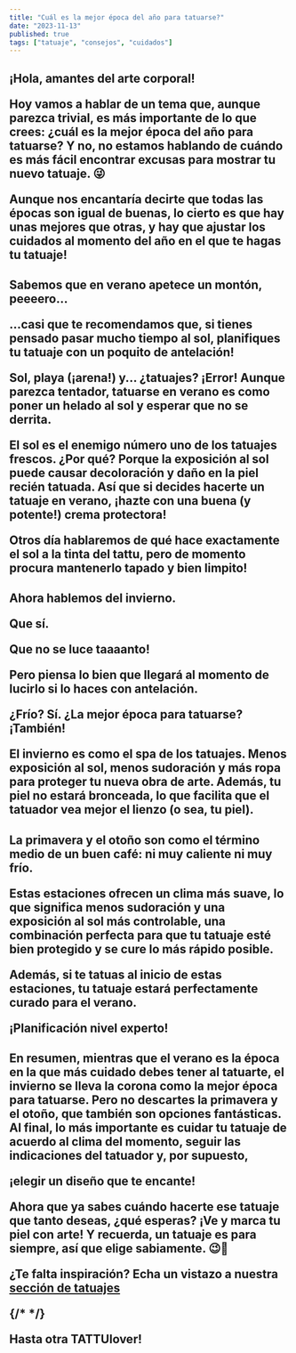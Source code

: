 ---
title: "Cuál es la mejor época del año para tatuarse?"
date: "2023-11-13"
published: true
tags: ["tatuaje", "consejos", "cuidados"]
---

<H2 text="Introducción" />
¡Hola, amantes del arte corporal!

Hoy vamos a hablar de un tema que, aunque parezca trivial, es más importante de lo que crees: **¿cuál es la mejor época del año para
tatuarse?** Y no, no estamos hablando de cuándo es más fácil encontrar excusas para
mostrar tu nuevo tatuaje. 😜

Aunque nos encantaría decirte que todas las épocas son igual de buenas, lo cierto es que hay unas mejores que otras, y hay que ajustar los cuidados al momento del año en el que te hagas tu tatuaje!

<H2 text="El Verano: ¿Amigo o Enemigo del Tatuaje?" />
Sabemos que en verano apetece un montón, peeeero...

...casi que te recomendamos que, si tienes pensado pasar mucho tiempo al sol, planifiques tu tatuaje con un poquito de antelación!

Sol, playa (¡arena!) y... ¿tatuajes? **¡Error!**
Aunque parezca tentador, tatuarse en verano es como poner un helado al sol y esperar
que no se derrita.

El sol es el enemigo número uno de los tatuajes frescos. ¿Por
qué? Porque la exposición al sol puede causar decoloración y daño en la piel recién
tatuada. Así que si decides hacerte un tatuaje en verano, ¡hazte con una buena (y potente!) crema protectora!

Otros día hablaremos de qué hace exactamente el sol a la tinta del tattu, pero de momento procura mantenerlo tapado y bien limpito!

<H2 text="Invierno: El mejor momento!" />
Ahora hablemos del invierno.

Que sí.

Que no se luce taaaanto!

Pero piensa lo bien que llegará al momento de lucirlo si lo haces con antelación.

**¿Frío? Sí. ¿La mejor época para tatuarse? ¡También!**

El invierno es como el spa de los tatuajes. **Menos exposición al sol, menos sudoración
y más ropa para proteger** tu nueva obra de arte. Además, tu piel no estará bronceada,
lo que facilita que el tatuador vea mejor el lienzo (o sea, tu piel).

<H2 text="Primavera y Otoño: Las Estaciones Equilibradas" />
La primavera y el otoño son como el término medio de un buen café: ni muy caliente
ni muy frío.

Estas estaciones ofrecen un clima más suave, lo que significa menos
sudoración y una exposición al sol más controlable, una combinación perfecta para que tu tatuaje esté bien protegido y se cure lo más rápido posible.

Además, **si te tatuas al inicio
de estas estaciones, tu tatuaje estará perfectamente curado para el verano**.

¡Planificación
nivel experto!

<H2 text="Conclusión" />
En resumen, mientras que el verano es la época en la que más cuidado debes tener
al tatuarte, el invierno se lleva la corona como la mejor época para tatuarse. Pero
no descartes la primavera y el otoño, que también son opciones fantásticas. Al final,
lo más importante es cuidar tu tatuaje de acuerdo al clima del momento, seguir las
indicaciones del tatuador y, por supuesto,

**¡elegir un diseño que te encante!**

Ahora que ya sabes cuándo hacerte ese tatuaje que tanto deseas, **¿qué esperas?** ¡Ve y marca tu piel con arte! Y recuerda, un tatuaje es para siempre, así que elige sabiamente. 😉💉

¿Te falta inspiración? Echa un vistazo a nuestra [sección de tatuajes](/tatuajes)

{/* <CustomImage src="/images/empty.png" alt="test" className="" /> */}

Hasta otra TATTUlover!
